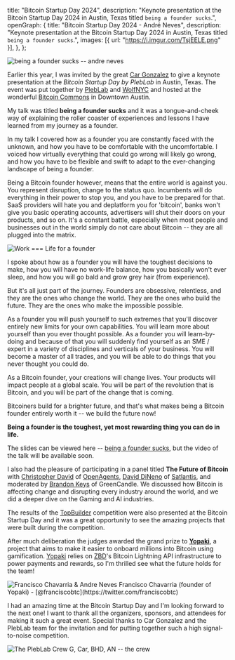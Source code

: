   title: "Bitcoin Startup Day 2024",
  description:
    "Keynote presentation at the Bitcoin Startup Day 2024 in Austin, Texas titled `being a founder sucks`.",
  openGraph: {
    title: "Bitcoin Startup Day 2024 - André Neves",
    description:
      "Keynote presentation at the Bitcoin Startup Day 2024 in Austin, Texas titled `being a founder sucks`.",
    images: [{ url: "https://i.imgur.com/TsjEELE.png" }],
  },
};

<Image alt="being a founder sucks -- andre neves" src="https://i.imgur.com/oqGrgpD.png" className='w-full' />

Earlier this year, I was invited by the great [Car Gonzalez](https://www.youtube.com/watch?v=HAJXTzQ5lEo) to give a keynote presentation at the *Bitcoin Startup Day by PlebLab* in Austin, Texas. The event was put together by [PlebLab](https://pleblab.dev) and [WolfNYC](https://wolfnyc.com) and hosted at the wonderful [Bitcoin Commons](https://www.bitcoincommons.com/) in Downtown Austin.

My talk was titled **being a founder sucks** and it was a tongue-and-cheek way of explaining the roller coaster of experiences and lessons I have learned from my journey as a founder.

<Tweet id="1768283321887236461" />

In my talk I covered how as a founder you are constantly faced with the unknown, and how you have to be comfortable with the uncomfortable. I voiced how virtually everything that could go wrong will likely go wrong, and how you have to be flexible and swift to adapt to the ever-changing landscape of being a founder.

Being a Bitcoin founder however, means that the entire world is against you. You represent disruption, change to the status quo. Incumbents will do everything in their power to stop you, and you have to be prepared for that. SaaS providers will hate you and deplatform you for 'bitcoin', banks won't give you basic operating accounts, advertisers will shut their doors on your products, and so on. It's a constant battle, especially when most people and businesses out in the world simply do not care about Bitcoin -- they are all plugged into the matrix.

<Image alt="Work === Life for a founder" src="https://i.imgur.com/Cs0bk4i.png" className='w-full' />

I spoke about how as a founder you will have the toughest decisions to make, how you will have no work-life balance, how you basically won't ever sleep, and how you will go bald and grow grey hair (from experience).

But it's all just part of the journey. Founders are obsessive, relentless, and they are the ones who change the world. They are the ones who build the future. They are the ones who make the impossible possible.

As a founder you will push yourself to such extremes that you'll discover entirely new limits for your own capabilities. You will learn more about yourself than you ever thought possible. As a founder you will learn-by-doing and because of that you will suddenly find yourself as an SME / expert in a variety of disciplines and verticals of your business. You will become a master of all trades, and you will be able to do things that you never thought you could do.

As a Bitcoin founder, your creations will change lives. Your products will impact people at a global scale. You will be part of the revolution that is Bitcoin, and you will be part of the change that is coming.

Bitcoiners build for a brighter future, and that's what makes being a Bitcoin founder entirely worth it -- we build the future now!

**Being a founder is the toughest, yet most rewarding thing you can do in life.**

<Tweet id="1768284670255337497" />

The slides can be viewed here -- [being a founder sucks](https://zbd.one/bitcoin-startup-day), but the video of the talk will be available soon.

I also had the pleasure of participating in a panel titled **The Future of Bitcoin** with [Christopher David](https://twitter.com/AtlantisPleb) of [OpenAgents](https://twitter.com/OpenAgentsInc), [David DiNeno](https://twitter.com/PlaySatlantis) of [Satlantis](https://satlantis.net/), and moderated by [Brandon Keys](https://twitter.com/Greencandleit) of GreenCandle. We discussed how Bitcoin is affecting change and disrupting every industry around the world, and we did a deeper dive on the Gaming and AI industries.

<Tweet id="1768309912784846889" />

The results of the [TopBuilder](https://www.topbuilder.dev/) competition were also presented at the Bitcoin Startup Day and it was a great opportunity to see the amazing projects that were built during the competition.

After much deliberation the judges awarded the grand prize to **[Yopaki](https://twitter.com/yopakibitcoin)**, a project that aims to make it easier to onboard millions into Bitcoin using gamification. [Yopaki](https://yopaki.com/) relies on [ZBD](https://zbd.gg)'s Bitcoin Lightning API infrastructure to power payments and rewards, so I'm thrilled see what the future holds for the team!

<Tweet id="1768432115811492214" />

<Image alt="Francisco Chavarria & Andre Neves" src="https://i.imgur.com/XAboGH3.jpeg" className='w-full' />

<Caption>Francisco Chavarria (founder of Yopaki) - [@franciscobtc](https://twitter.com/franciscobtc)</Caption>

I had an amazing time at the Bitcoin Startup Day and I'm looking forward to the next one! I want to thank all the organizers, sponsors, and attendees for making it such a great event. Special thanks to Car Gonzalez and the PlebLab team for the invitation and for putting together such a high signal-to-noise competition.

<Image alt="The PlebLab Crew" src="https://i.imgur.com/yOH1JGG.jpeg" className='w-full' />
<Caption>G, Car, BHD, AN -- the crew</Caption>
